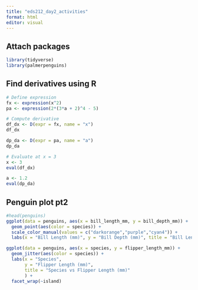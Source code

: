 ```yaml
---
title: "eds212_day2_activities"
format: html
editor: visual
---
```


## Attach packages

```r
library(tidyverse)
library(palmerpenguins)

```

## Find derivatives using R

```r
# Define expression
fx <- expression(x^2)
pa <- expression(2*(3*a + 2)^4 - 5)

# Compute derivative
df_dx <- D(expr = fx, name = "x")
df_dx

dp_da <- D(expr = pa, name = "a")
dp_da

# Evaluate at x = 3
x <- 3
eval(df_dx)

a <- 1.2
eval(dp_da)
```

## Penguin plot pt2

```r
#head(penguins)
ggplot(data = penguins, aes(x = bill_length_mm, y = bill_depth_mm)) +
  geom_point(aes(color = species)) +
  scale_color_manual(values = c("darkorange","purple","cyan4")) +
  labs(x = "Bill Length (mm)", y = "Bill Depth (mm)", title = "Bill Length vs Depth (mm)")
```

```r
ggplot(data = penguins, aes(x = species, y = flipper_length_mm)) +
  geom_jitter(aes(color = species)) +
  labs(x = "Species", 
       y = "Flipper Length (mm)",
       title = "Species vs Flipper Length (mm)"
       ) +
  facet_wrap(~island)
```
